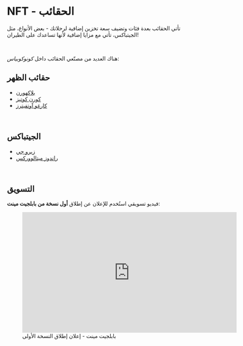 # NFT - الحقائب  

تأتي الحقائب بعدة فئات وتضيف سعة تخزين إضافية لرحلاتك - بعض الأنواع، مثل الجيتباكس، تأتي مع مزايا إضافية لأنها تساعدك على الطيران!  

</br>

هناك العديد من مصنّعي الحقائب داخل *كونوكوبياس*:  

## حقائب الظهر  

- [بلاكهورن](/blockchain/nfts/packs/blackhorn)  
- [كورن كوتيز](/blockchain/nfts/packs/corn-cutties)  
- [كارغو آوتفيترز](/blockchain/nfts/packs/kargo-outfitters)  

</br>

## الجيتباكس  

- [زيرو جي](/blockchain/nfts/packs/zero-g)  
- [راندوز ميتالووركس](/blockchain/nfts/packs/randos-metalworks-jetpacks)  

</br>

## التسويق  

فيديو تسويقي استُخدم للإعلان عن إطلاق **أول نسخة من بابلجيت مينت**:  

<figure className="img-center">
  <iframe width="560" height="315" src="https://www.youtube.com/embed/PUT_VIDEO_ID_HERE" title="فيديو تسويقي لبابلجيت مينت" frameBorder="0" allow="accelerometer; autoplay; clipboard-write; encrypted-media; gyroscope; picture-in-picture; web-share" allowFullScreen></iframe>
  <figcaption>بابلجيت مينت - إعلان إطلاق النسخة الأولى</figcaption>
</figure>  
